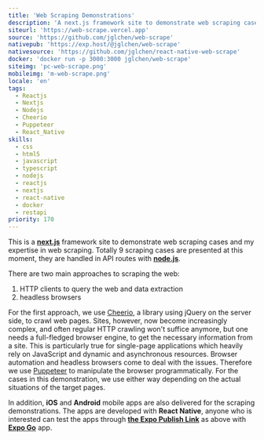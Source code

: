 ```yaml
---
title: 'Web Scraping Demonstrations'
description: 'A next.js framework site to demonstrate web scraping cases using node.js'
siteurl: 'https://web-scrape.vercel.app'
source: 'https://github.com/jglchen/web-scrape'
nativepub: 'https://exp.host/@jglchen/web-scrape'
nativesource: 'https://github.com/jglchen/react-native-web-scrape'
docker: 'docker run -p 3000:3000 jglchen/web-scrape'
siteimg: 'pc-web-scrape.png'
mobileimg: 'm-web-scrape.png'
locale: 'en'
tags:
  - Reactjs
  - Nextjs
  - Nodejs
  - Cheerio
  - Puppeteer
  - React_Native
skills:
  - css
  - html5
  - javascript
  - typescript
  - nodejs
  - reactjs
  - nextjs
  - react-native
  - docker
  - restapi
priority: 170
---
```


This is a **[next.js](https://nextjs.org/)** framework site to demonstrate web scraping cases and my expertise in web scraping. Totally 9 scraping cases are presented at this moment, they are handled in API routes with **[node.js](https://nodejs.org/en/)**.

There are two main approaches to scraping the web: 
1. HTTP clients to query the web and data extraction
2. headless browsers

For the first approach, we use [Cheerio](https://www.npmjs.com/package/cheerio), a library using jQuery on the server side, to crawl web pages. Sites, however, now become increasingly complex, and often regular HTTP crawling won't suffice anymore, but one needs a full-fledged browser engine, to get the necessary information from a site. This is particularly true for single-page applications which heavily rely on JavaScript and dynamic and asynchronous resources. Browser automation and headless browsers come to deal with the issues. Therefore we use [Puppeteer](https://pptr.dev/) to manipulate the browser programmatically. For the cases in this demonstration, we use either way depending on the actual situations of the target pages.

In addition, **iOS** and **Android** mobile apps are also delivered for the scraping demonstrations. The apps are developed with **React Native**, anyone who is interested can test the apps through **[the Expo Publish Link](https://exp.host/@jglchen/web-scrape)** as above with **[Expo Go](https://expo.dev/client)** app.